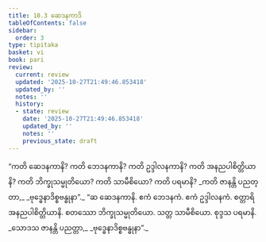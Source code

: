 ```yaml
---
title: 10.3 ဆေဒနကာဒိ
tableOfContents: false
sidebar:
  order: 3
type: tipitaka
basket: vi
book: pari
review:
  current: review
  updated: '2025-10-27T21:49:46.853418'
  updated_by: ''
  notes: ''
  history:
  - state: review
    date: '2025-10-27T21:49:46.853418'
    updated_by: ''
    notes: ''
    previous_state: draft
---
```



<ReviewStatus review={frontmatter.review} showDetails={true} />

<HypothesisAnnotation frontmatter={frontmatter} />

<DynamicBreadcrumb />

<Division number="337" book="pari" e="ch" v="5" p="258">

<Paragraph number="1648" book="pari">
“ကတိ ဆေဒနကာနိ? ကတိ ဘေဒနကာနိ? ကတိ ဥဒ္ဒါလနကာနိ? ကတိ အနညပါစိတ္တိယာနိ? ကတိ ဘိက္ခုသမ္မုတိယော? ကတိ သာမီစိယော? ကတိ ပရမာနိ?
</Paragraph>

<Paragraph number="1649" type="verses" book="pari">
_ကတိ ဇာနန္တိ ပညတ္တာ,_  
_ဗုဒ္ဓေနာဒိစ္စဗန္ဓုနာ”._  

</Paragraph>

<Paragraph number="1650" book="pari">
“ဆ ဆေဒနကာနိ. ဧကံ ဘေဒနကံ. ဧကံ ဥဒ္ဒါလနကံ. စတ္တာရိ အနညပါစိတ္တိယာနိ. စတဿော ဘိက္ခုသမ္မုတိယော. သတ္တ သာမီစိယော. စုဒ္ဒသ ပရမာနိ.
</Paragraph>

<Paragraph number="1651" type="verses" book="pari">
_သောဒသ ဇာနန္တိ ပညတ္တာ,_  
_ဗုဒ္ဓေနာဒိစ္စဗန္ဓုနာ”._
</Paragraph>
</Division>